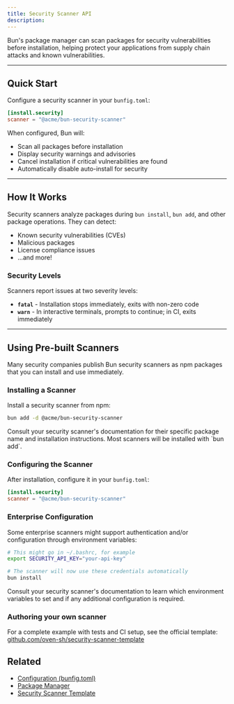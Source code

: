 ```yaml
---
title: Security Scanner API
description:
---
```


Bun's package manager can scan packages for security vulnerabilities before installation, helping protect your applications from supply chain attacks and known vulnerabilities.

---

## Quick Start

Configure a security scanner in your `bunfig.toml`:

```toml bunfig.toml icon="settings"
[install.security]
scanner = "@acme/bun-security-scanner"
```

When configured, Bun will:

- Scan all packages before installation
- Display security warnings and advisories
- Cancel installation if critical vulnerabilities are found
- Automatically disable auto-install for security

---

## How It Works

Security scanners analyze packages during `bun install`, `bun add`, and other package operations. They can detect:

- Known security vulnerabilities (CVEs)
- Malicious packages
- License compliance issues
- ...and more!

### Security Levels

Scanners report issues at two severity levels:

- **`fatal`** - Installation stops immediately, exits with non-zero code
- **`warn`** - In interactive terminals, prompts to continue; in CI, exits immediately

---

## Using Pre-built Scanners

Many security companies publish Bun security scanners as npm packages that you can install and use immediately.

### Installing a Scanner

Install a security scanner from npm:

```bash terminal icon="terminal"
bun add -d @acme/bun-security-scanner
```

<Note>
	Consult your security scanner's documentation for their specific package name and installation
	instructions. Most scanners will be installed with `bun add`.
</Note>

### Configuring the Scanner

After installation, configure it in your `bunfig.toml`:

```toml bunfig.toml icon="settings"
[install.security]
scanner = "@acme/bun-security-scanner"
```

### Enterprise Configuration

Some enterprise scanners might support authentication and/or configuration through environment variables:

```bash terminal icon="terminal"
# This might go in ~/.bashrc, for example
export SECURITY_API_KEY="your-api-key"

# The scanner will now use these credentials automatically
bun install
```

Consult your security scanner's documentation to learn which environment variables to set and if any additional configuration is required.

### Authoring your own scanner

For a complete example with tests and CI setup, see the official template:
[github.com/oven-sh/security-scanner-template](https://github.com/oven-sh/security-scanner-template)

## Related

- [Configuration (bunfig.toml)](/runtime/bunfig#install-security-scanner)
- [Package Manager](/installation)
- [Security Scanner Template](https://github.com/oven-sh/security-scanner-template)
